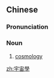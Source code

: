 {{also|宇宙学}}
==Chinese==
{{zh-forms|s=宇宙学|type=21}}

===Pronunciation===
{{zh-pron
|m=yǔzhòuxué
|c=jyu5 zau6 hok6
|cat=n
}}

===Noun===
{{zh-noun}}

# [[cosmology]]

{{zh-cat|Cosmology}}

[[zh:宇宙學]]